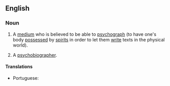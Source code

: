 ==English==

===Noun===
{{en-noun}}

# {{label|en|spiritualism}} A [[medium]] who is believed to be able to [[psychograph]] (to have one's body [[possess]]ed by [[spirit]]s in order to let them [[write]] texts in the physical world).
# A [[psychobiographer]].

====Translations====
{{trans-top|medium able to psychograph}}
{{trans-mid}}
* Portuguese: {{t|pt|psicógrafo|m}}
{{trans-bottom}}